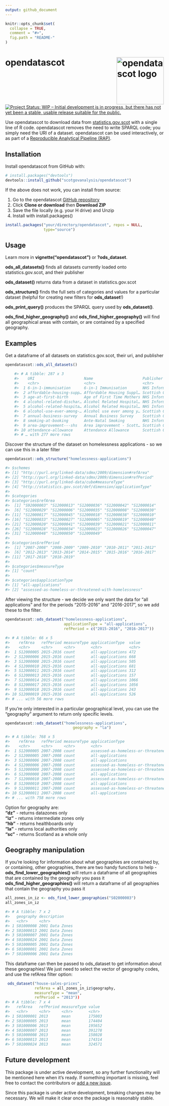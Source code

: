 ```yaml
---
output: github_document
---
```


<!-- README.md is generated from README.Rmd. Please edit that file -->

```r
knitr::opts_chunk$set(
  collapse = TRUE,
  comment = "#>",
  fig.path = "README-"
)
```

# opendatascot <img src = "man/figures/logo.svg" alt = "opendatascot logo" align = "right" height = 150/>

[![Project Status: WIP – Initial development is in progress, but there has not yet been a stable, usable release suitable for the public.](https://www.repostatus.org/badges/latest/wip.svg)](https://www.repostatus.org/#wip)

Use opendatascot to download data from [statistics.gov.scot](http://statistics.gov.scot/home) with a single line of R code. opendatascot removes the need to write SPARQL code; you simply need the URI of a dataset. opendatascot can be used interactively, or as part of a [Reproducible Analytical Pipeline (RAP)](https://analysisfunction.civilservice.gov.uk/support/reproducible-analytical-pipelines/).


## Installation

Install opendatascot from GitHub with:

``` r
# install.packages("devtools")
devtools::install_github("scotgovanalysis/opendatascot")
```

If the above does not work, you can install from source:

1.  Go to the opendatascot
    [GitHub repository](https://github.com/scotgovanalysis/opendatascot)
2.  Click **Clone or download** then **Download ZIP**
3.  Save the file locally (e.g. your H drive) and Unzip
4.  Install with install.packages()

<!-- end list -->

``` r
install.packages("your/directory/opendatascot", repos = NULL,
                 type="source")

```


## Usage

Learn more in **vignette("opendatascot")** or **?ods_dataset**.

**ods_all_datasets()** finds all datasets currently loaded onto statistics.gov.scot, and their publisher

**ods_dataset()** returns data from a dataset in
statistics.gov.scot

**ods_structure()** finds the full sets of categories and values
for a particular dataset (helpful for creating new filters for
**ods_dataset**\!)

**ods_print_query()** produces the SPARQL query used by **ods_dataset()**.

**ods_find_higher_geography()** and **ods_find_higher_geography()** will find all geographical areas with contain, or are contained by a specified geography.


## Examples

Get a dataframe of all datasets on statistics.gov.scot, their uri, and publisher

``` r
opendatascot::ods_all_datasets()

    #> # A tibble: 287 x 3
    #>    URI                      Name                      Publisher            
    #>    <chr>                    <chr>                     <chr>                
    #>  1 6-in-1-immunisation      6-in-1 Immunisation       NHS Information Serv…
    #>  2 affordable-housing-supp… Affordable Housing Suppl… Scottish Government  
    #>  3 age-at-first-birth       Age of First Time Mothers NHS Information Serv…
    #>  4 alcohol-related-dischar… Alcohol Related Hospital… NHS Information Serv…
    #>  5 alcohol-related-hospita… Alcohol Related Hospital… NHS Information Serv…
    #>  6 alcohol-use-ever-among-… Alcohol use ever among y… Scottish Government  
    #>  7 annual-business-survey   Annual Business Survey    Scottish Government  
    #>  8 smoking-at-booking       Ante-Natal Smoking        NHS Information Serv…
    #>  9 area-improvement---shs   Area improvement - Scott… Scottish Government  
    #> 10 attendance-allowance     Attendance Allowance      Scottish Government  
    #> # … with 277 more rows


```

Discover the structure of the dataset on homelessness applications - so
we can use this in a later filter

``` r
opendatascot::ods_structure("homelessness-applications")

#> $schemes
#> [1] "http://purl.org/linked-data/sdmx/2009/dimension#refArea"  
#> [2] "http://purl.org/linked-data/sdmx/2009/dimension#refPeriod"
#> [3] "http://purl.org/linked-data/cube#measureType"             
#> [4] "http://statistics.gov.scot/def/dimension/applicationType" 
#> 
#> $categories
#> $categories$refArea
#>  [1] "S92000003" "S12000013" "S12000036" "S12000042" "S12000014"
#>  [6] "S12000029" "S12000006" "S12000035" "S12000008" "S12000030"
#> [11] "S12000017" "S12000045" "S12000018" "S12000038" "S12000010"
#> [16] "S12000033" "S12000027" "S12000005" "S12000019" "S12000040"
#> [21] "S12000020" "S12000041" "S12000039" "S12000021" "S12000011"
#> [26] "S12000028" "S12000034" "S12000023" "S12000026" "S12000047"
#> [31] "S12000048" "S12000050" "S12000049"
#> 
#> $categories$refPeriod
#>  [1] "2007-2008" "2008-2009" "2009-2010" "2010-2011" "2011-2012"
#>  [6] "2012-2013" "2013-2014" "2014-2015" "2015-2016" "2016-2017"
#> [11] "2017-2018" "2018-2019"
#> 
#> $categories$measureType
#> [1] "count"
#> 
#> $categories$applicationType
#> [1] "all-applications"                                    
#> [2] "assessed-as-homeless-or-threatened-with-homelessness"
```

After viewing the structure - we decide we only want the data for "all
applications" and for the periods "2015-2016" and "2016-2017", so we add
these to the filter.

``` r
opendatascot::ods_dataset("homelessness-applications",
                          applicationType = "all-applications",
                          refPeriod = c("2015-2016", "2016-2017"))
                          
#> # A tibble: 66 x 5
#>    refArea   refPeriod measureType applicationType  value
#>    <chr>     <chr>     <chr>       <chr>            <chr>
#>  1 S12000005 2015-2016 count       all-applications 472  
#>  2 S12000006 2015-2016 count       all-applications 668  
#>  3 S12000008 2015-2016 count       all-applications 505  
#>  4 S12000010 2015-2016 count       all-applications 681  
#>  5 S12000011 2015-2016 count       all-applications 312  
#>  6 S12000013 2015-2016 count       all-applications 157  
#>  7 S12000014 2015-2016 count       all-applications 1066 
#>  8 S12000017 2015-2016 count       all-applications 1056 
#>  9 S12000018 2015-2016 count       all-applications 243  
#> 10 S12000019 2015-2016 count       all-applications 526  
#> # ... with 56 more rows
```

If you're only interested in a particular geographical level, you can use the "geography" argument to return only specific levels.

``` r
opendatascot::ods_dataset("homelessness-applications",
                              geography = "la")

#> # A tibble: 768 x 5
#>    refArea   refPeriod measureType applicationType                    value
#>    <chr>     <chr>     <chr>       <chr>                              <chr>
#>  1 S12000005 2007-2008 count       assessed-as-homeless-or-threatene~ 506  
#>  2 S12000005 2007-2008 count       all-applications                   703  
#>  3 S12000006 2007-2008 count       all-applications                   1508 
#>  4 S12000006 2007-2008 count       assessed-as-homeless-or-threatene~ 1090 
#>  5 S12000008 2007-2008 count       assessed-as-homeless-or-threatene~ 702  
#>  6 S12000008 2007-2008 count       all-applications                   1018 
#>  7 S12000010 2007-2008 count       assessed-as-homeless-or-threatene~ 737  
#>  8 S12000010 2007-2008 count       all-applications                   1123 
#>  9 S12000011 2007-2008 count       assessed-as-homeless-or-threatene~ 261  
#> 10 S12000011 2007-2008 count       all-applications                   325  
#> # ... with 758 more rows

```

Option for geography are:<br/>
**"dz"** - returns datazones only<br/>
**"iz"** - returns intermediate zones only<br/>
**"hb"** - returns healthboards only<br/>
**"la"** - returns local authorities only<br/>
**"sc"** - returns Scotland as a whole only<br/>


## Geography manipulation

If you're looking for information about what geographies are contained by, or containing, other geographies, there are two handy functions to help -
**ods_find_lower_geographies()** will return a dataframe of all geographies that are contained by the geography you pass it
**ods_find_higher_geographies()** will return a dataframe of all geographies that contain the geography you pass it

``` r
all_zones_in_iz <- ods_find_lower_geographies("S02000003")
all_zones_in_iz

#> # A tibble: 7 x 2
#>   geography description    
#>   <chr>     <chr>          
#> 1 S01000008 2001 Data Zones
#> 2 S01000013 2001 Data Zones
#> 3 S01000007 2001 Data Zones
#> 4 S01000024 2001 Data Zones
#> 5 S01000005 2001 Data Zones
#> 6 S01000001 2001 Data Zones
#> 7 S01000006 2001 Data Zones
```

This dataframe can then be passed to ods_dataset to get information about these geographies! We just need to select the vector of geography codes, and use the refArea filter option:

``` r
 ods_dataset("house-sales-prices",
             refArea = all_zones_in_iz$geography,
             measureType = "mean",
             refPeriod = "2013"))
#> # A tibble: 7 x 4
#>   refArea   refPeriod measureType value 
#>   <chr>     <chr>     <chr>       <chr> 
#> 1 S01000001 2013      mean        175003
#> 2 S01000005 2013      mean        174404
#> 3 S01000006 2013      mean        195652
#> 4 S01000007 2013      mean        391278
#> 5 S01000008 2013      mean        158028
#> 6 S01000013 2013      mean        174314
#> 7 S01000024 2013      mean        324571
```


## Future development

This package is under active development, so any further functionality
will be mentioned here when it’s ready. If something important is
missing, feel free to contact the contributors or [add a new
issue](https://github.com/scotgovanalysis/opendatascot/issues).

Since this package is under active development, breaking changes may be
necessary. We will make it clear once the package is reasonably stable.
